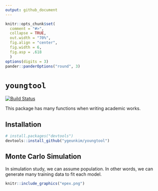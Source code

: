 ```yaml
---
output: github_document
---
```


```r
knitr::opts_chunk$set(
  comment = "#>",
  collapse = TRUE,
  out.width = "70%",
  fig.align = "center",
  fig.width = 6,
  fig.asp = .618
  )
options(digits = 3)
pander::panderOptions("round", 3)
```

# `youngtool`

[![Build Status](https://travis-ci.org/ygeunkim/youngtool.svg?branch=master)](https://travis-ci.org/ygeunkim/youngtool)

This package has many functions when writing academic works.

## Installation

```r
# install.packages("devtools")
devtools::install_github("ygeunkim/youngtool")
```


## Monte Carlo Simulation

In simulation study, we can assume population. In other words, we can generate many training data to fit each model.

```r
knitr::include_graphics("epex.png")
```



